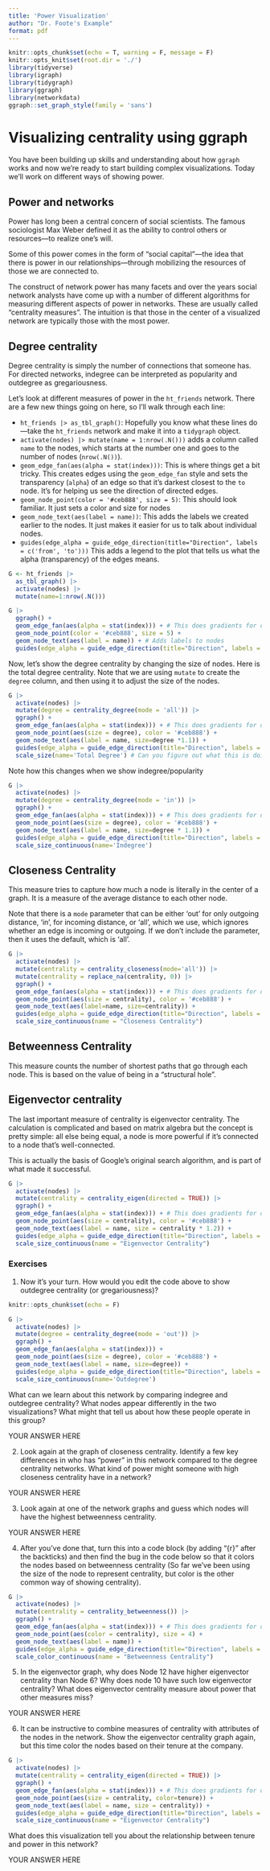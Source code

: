```yaml
---
title: 'Power Visualization'
author: "Dr. Foote's Example"
format: pdf
---
```



```r
knitr::opts_chunk$set(echo = T, warning = F, message = F)
knitr::opts_knit$set(root.dir = './')
library(tidyverse)
library(igraph)
library(tidygraph)
library(ggraph)
library(networkdata)
ggraph::set_graph_style(family = 'sans')
```

# Visualizing centrality using ggraph

You have been building up skills and understanding about how `ggraph` works and now we're ready to start building complex visualizations. Today we'll work on different ways of showing power.

## Power and networks

Power has long been a central concern of social scientists. The famous sociologist Max Weber defined it as the ability to control others or resources---to realize one's will.

Some of this power comes in the form of "social capital"---the idea that there is power in our relationships---through mobilizing the resources of those we are connected to.


The construct of network power has many facets and over the years social network analysts have come up with a number of different algorithms for measuring different aspects of power in networks. These are usually called "centrality measures". The intuition is that those in the center of a visualized network are typically those with the most power.

## Degree centrality

Degree centrality is simply the number of connections that someone has. For directed networks, indegree can be interpreted as popularity and outdegree as gregariousness.

Let's look at different measures of power in the `ht_friends` network. There are a few new things going on here, so I'll walk through each line:

* `ht_friends |> as_tbl_graph()`: Hopefully you know what these lines do---take the `ht_friends` network and make it into a `tidygraph` object.
* `activate(nodes) |> mutate(name = 1:nrow(.N()))` adds a column called `name` to the nodes, which starts at the number one and goes to the number of nodes (`nrow(.N())`).
* `geom_edge_fan(aes(alpha = stat(index)))`: This is where things get a bit tricky. This creates edges using the `geom_edge_fan` style and sets the transparency (`alpha`) of an edge so that it's darkest closest to the `to` node. It's for helping us see the direction of directed edges.
* `geom_node_point(color = '#ceb888', size = 5)`: This should look familiar. It just sets a color and size for nodes
* `geom_node_text(aes(label = name))`: This adds the labels we created earlier to the nodes. It just makes it easier for us to talk about individual nodes.
*  `guides(edge_alpha = guide_edge_direction(title="Direction", labels = c('from', 'to')))` This adds a legend to the plot that tells us what the alpha (transparency) of the edges means.

```r
G <- ht_friends |> 
  as_tbl_graph() |>
  activate(nodes) |>
  mutate(name=1:nrow(.N()))

G |>
  ggraph() + 
  geom_edge_fan(aes(alpha = stat(index))) + # This does gradients for directed edges
  geom_node_point(color = '#ceb888', size = 5) + 
  geom_node_text(aes(label = name)) + # Adds labels to nodes
  guides(edge_alpha = guide_edge_direction(title="Direction", labels = c('from', 'to'))) # Adds the "Edge direction" legend

```

Now, let's show the degree centrality by changing the size of nodes. Here is the total degree centrality. Note that we are using `mutate` to create the `degree` column, and then using it to adjust the size of the nodes.

```r
G |>
  activate(nodes) |>
  mutate(degree = centrality_degree(mode = 'all')) |>
  ggraph() +
  geom_edge_fan(aes(alpha = stat(index))) + # This does gradients for directed edges
  geom_node_point(aes(size = degree), color = '#ceb888') +
  geom_node_text(aes(label = name, size=degree *1.1)) +
  guides(edge_alpha = guide_edge_direction(title="Direction", labels = c('from', 'to'))) + # Adds the "Edge direction" legend
  scale_size(name='Total Degree') # Can you figure out what this is doing?
```

Note how this changes when we show indegree/popularity

```r
G |>
  activate(nodes) |>
  mutate(degree = centrality_degree(mode = 'in')) |>
  ggraph() +
  geom_edge_fan(aes(alpha = stat(index))) + # This does gradients for directed edges
  geom_node_point(aes(size = degree), color = '#ceb888') +
  geom_node_text(aes(label = name, size=degree * 1.1)) +
  guides(edge_alpha = guide_edge_direction(title="Direction", labels = c('from', 'to'))) + # Adds the "Edge direction" legend
  scale_size_continuous(name='Indegree')
```



## Closeness Centrality

This measure tries to capture how much a node is literally in the center of a graph. It is a measure of the average distance to each other node.

Note that there is a `mode` parameter that can be either 'out' for only outgoing distance, 'in', for incoming distance, or 'all', which we use, which ignores whether an edge is incoming or outgoing. If we don't include the parameter, then it uses the default, which is 'all'.

```r

G |>
  activate(nodes) |>
  mutate(centrality = centrality_closeness(mode='all')) |>
  mutate(centrality = replace_na(centrality, 0)) |>
  ggraph() + 
  geom_edge_fan(aes(alpha = stat(index))) + # This does gradients for directed edges
  geom_node_point(aes(size = centrality), color = '#ceb888') +
  geom_node_text(aes(label=name, size=centrality)) +
  guides(edge_alpha = guide_edge_direction(title="Direction", labels = c('from', 'to'))) + # Adds the "Edge direction" legend
  scale_size_continuous(name = "Closeness Centrality")

```



## Betweenness Centrality

This measure counts the number of shortest paths that go through each node. This is based on the value of being in a "structural hole". 



## Eigenvector centrality

The last important measure of centrality is eigenvector centrality. The calculation is complicated and based on matrix algebra but the concept is pretty simple: all else being equal, a node is more powerful if it's connected to a node that's well-connected.

This is actually the basis of Google's original search algorithm, and is part of what made it successful.


```r
G |>
  activate(nodes) |>
  mutate(centrality = centrality_eigen(directed = TRUE)) |>
  ggraph() +
  geom_edge_fan(aes(alpha = stat(index))) + # This does gradients for directed edges
  geom_node_point(aes(size = centrality), color = '#ceb888') +
  geom_node_text(aes(label = name, size = centrality * 1.2)) +
  guides(edge_alpha = guide_edge_direction(title="Direction", labels = c('from', 'to'))) + # Adds the "Edge direction" legend
  scale_size_continuous(name = "Eigenvector Centrality")
```

### Exercises

1. Now it's your turn. How would you edit the code above to show outdegree centrality (or gregariousness)?


```r

knitr::opts_chunk$set(echo = F)

G |>
  activate(nodes) |>
  mutate(degree = centrality_degree(mode = 'out')) |>
  ggraph() +
  geom_edge_fan(aes(alpha = stat(index))) +
  geom_node_point(aes(size = degree), color = '#ceb888') +
  geom_node_text(aes(label = name, size=degree)) +
  guides(edge_alpha = guide_edge_direction(title="Direction", labels = c('from', 'to')))
  scale_size_continuous(name='Outdegree')

```

What can we learn about this network by comparing indegree and outdegree centrality? What nodes appear differently in the two visualizations?
What might that tell us about how these people operate in this group?

YOUR ANSWER HERE

2. Look again at the graph of closeness centrality. Identify a few key differences in who has "power" in this network compared 
to the degree centrality networks. What kind of power might someone with high closeness centrality have in a network?

YOUR ANSWER HERE


3. Look again at one of the network graphs and guess which nodes will have the highest betweenness centrality.


YOUR ANSWER HERE

4. After you've done that, turn this into a code block (by adding "{r}" after the backticks) and then find the bug in the code below so that it colors the nodes based on betweenness centrality (So far we've been using the size of the node to represent centrality, but color is the other common way of showing centrality).

```r
G |>
  activate(nodes) |>
  mutate(centrality = centrality_betweenness()) |>
  ggraph() +
  geom_edge_fan(aes(alpha = stat(index))) + # This does gradients for directed edges
  geom_node_point(aes(color = centrality), size = 4) +
  geom_node_text(aes(label = name)) +
  guides(edge_alpha = guide_edge_direction(title="Direction", labels = c('from', 'to'))) + # Adds the "Edge direction" legend
  scale_color_continuous(name = "Betweenness Centrality")
```

5. In the eigenvector graph, why does Node 12 have higher eigenvector centrality than Node 6? Why does node 10 have such low eigenvector centrality? What does eigenvector centrality measure about power that other measures miss?

YOUR ANSWER HERE

6. It can be instructive to combine measures of centrality with attributes of the nodes in the network. Show the eigenvector centrality graph again, but this time color the nodes based on their tenure at the company.

```r

G |>
  activate(nodes) |>
  mutate(centrality = centrality_eigen(directed = TRUE)) |>
  ggraph() +
  geom_edge_fan(aes(alpha = stat(index))) + # This does gradients for directed edges
  geom_node_point(aes(size = centrality, color=tenure)) +
  geom_node_text(aes(label = name, size = centrality)) +
  guides(edge_alpha = guide_edge_direction(title="Direction", labels = c('from', 'to'))) + # Adds the "Edge direction" legend
  scale_size_continuous(name = "Eigenvector Centrality")

```

What does this visualization tell you about the relationship between tenure and power in this network?

YOUR ANSWER HERE